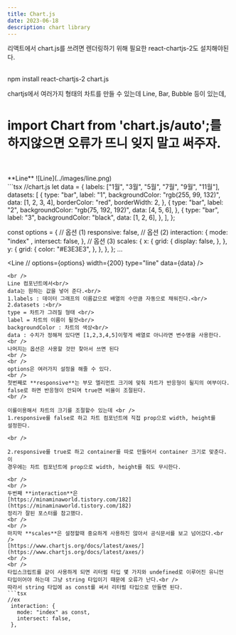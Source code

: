 ```yaml
---
title: Chart.js
date: 2023-06-18
description: chart library
---
```


리액트에서 chart.js를 쓰려면 렌더링하기 위해 필요한 react-chartjs-2도 설치해야된다.

<br />
npm install react-chartjs-2 chart.js
<br />

chartjs에서 여러가지 형태의 차트를 만들 수 있는데 Line, Bar, Bubble 등이 있는데,

# import Chart from 'chart.js/auto';를 하지않으면 오류가 뜨니 잊지 말고 써주자.

<br />
<br />
**Line**
![Line](../images/line.png)
<br />
```tsx
//chart.js
let data = {
    labels: ["1월", "3월", "5월", "7월", "9월", "11월"],
    datasets: [
      {
        type: "bar",
        label: "1",
        backgroundColor: "rgb(255, 99, 132)",
        data: [1, 2, 3, 4],
        borderColor: "red",
        borderWidth: 2,
      },
      {
        type: "bar",
        label: "2",
        backgroundColor: "rgb(75, 192, 192)",
        data: [4, 5, 6],
      },
      {
        type: "bar",
        label: "3",
        backgroundColor: "black",
        data: [1, 2, 6],
      },
    ],
  };

const options = {
 // 옵션 (1)
    responsive: false,
    // 옵션 (2)
    interaction: {
      mode: "index" ,
      intersect: false,
    },
    // 옵션 (3)
    scales: {
      x: {
        grid: {
          display: false,
        },
      },
      y: {
        grid: {
          color: "#E3E3E3",
        },
      },
    },
};
...

<Line
// options={options} 
width={200}
type="line" data={data}
 />
```
<br />
Line 컴포넌트에서<br/>
data는 원하는 값을 넣어 준다.<br/>
1.labels : 데이터 그래프의 이름값으로 배열의 수만큼 자동으로 채워진다.<br/>
2.datasets :<br/>
type = 차트가 그려질 형태 <br/>
label = 차트의 이름이 될것<br/>
backgroundColor : 차트의 색상<br/>
data : 수치가 정해져 있다면 [1,2,3,4,5]이렇게 배열로 아니라면 변수명을 사용한다.
<br />
나머지는 옵션은 사용할 것만 찾아서 쓰면 된다
<br />
<br />
options은 여러가지 설정을 해줄 수 있다.
<br />
첫번째로 **responsive**는 부모 엘리먼트 크기에 맞춰 차트가 반응형이 될지의 여부이다.
false로 하면 반응형이 안되며 true면 비율이 조절된다.
<br />

이를이용해서 차트의 크기를 조절할수 있는데 <br />
1.responsive를 false로 하고 차트 컴포넌트에 직접 prop으로 width, height를
설정한다.

<br />

2.responsive를 true로 하고 container를 따로 만들어서 container 크기로 맞춘다. 이
경우에는 차트 컴포넌트에 prop으로 width, height를 줘도 무시한다.

<br />
<br />
두번째 **interaction**은
[https://minaminaworld.tistory.com/182](https://minaminaworld.tistory.com/182)
정리가 잘된 포스터를 참고했다.
<br />
<br />
마지막 **scales**은 설정할때 중요하게 사용하진 않아서 공식문서를 보고 넘어갔다.<br />
[https://www.chartjs.org/docs/latest/axes/](https://www.chartjs.org/docs/latest/axes/)
<br />
<br />
타입스크립트를 같이 사용하게 되면 리터럴 타입 몇 가지와 undefined로 이루어진 유니언 타입이어야 하는데 그냥 string 타입이기 때문에 오류가 난다.<br />
따라서 string 타입에 as const를 써서 리터럴 타입으로 만들면 된다.
```tsx
//ex
 interaction: {
   mode: "index" as const,
   intersect: false,
 },
```